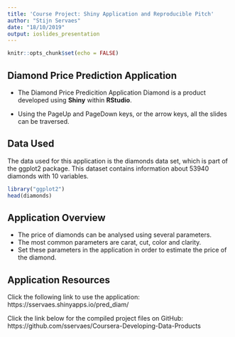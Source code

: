 ```yaml
---
title: 'Course Project: Shiny Application and Reproducible Pitch'
author: "Stijn Servaes"
date: "18/10/2019"
output: ioslides_presentation
---
```


```r
knitr::opts_chunk$set(echo = FALSE)
```

## Diamond Price Prediction Application

- The Diamond Price Predicition Application Diamond is a product developed using **Shiny** within **RStudio**.

- Using the PageUp and PageDown keys, or the arrow keys, all the slides can be traversed.

## Data Used
The data used for this application is the diamonds data set, which is part of the ggplot2 package. This dataset contains information about 53940 diamonds with 10 variables.

```r
library("ggplot2")
head(diamonds)
```

## Application Overview

- The price of diamonds can be analysed using several parameters.
- The most common parameters are carat, cut, color and clarity.
- Set these parameters in the application in order to estimate the price of the diamond.

## Application Resources

Click the following link to use the application:
https://sservaes.shinyapps.io/pred_diam/

Click the link below for the compiled project files on GitHub:
https://github.com/sservaes/Coursera-Developing-Data-Products
